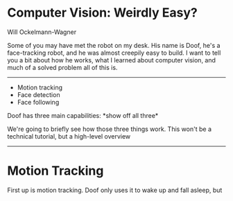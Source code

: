 


<Head>
  <title>Kablammo!</title>
</Head>

<TitlePage>

# Computer Vision: Weirdly Easy?

Will Ockelmann-Wagner

</TitlePage>

<Notes>
  Some of you may have met the robot on my desk. His name is Doof, he's a face-tracking robot, and he was almost creepily easy to build. I want to tell you a bit about how he works, what I learned about computer vision, and much of a solved problem all of this is.
</Notes>

---

- Motion tracking
- Face detection
- Face following


<Notes>
Doof has three main capabilities: *show off all three*

We're going to briefly see how those three things work. This won't be a technical tutorial, but a high-level overview
</Notes>

---

<Layout bg="secondary">

# Motion Tracking

</Layout>

<Notes>

First up is motion tracking. Doof only uses it to wake up and fall asleep, but 

</Notes>
